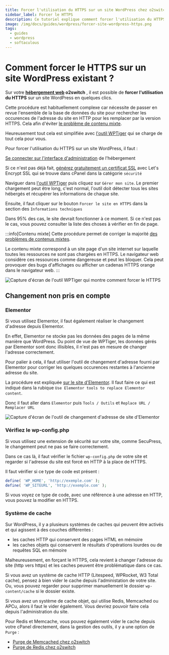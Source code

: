 ```yaml
---
title: Forcer l'utilisation du HTTPS sur un site WordPress chez o2switch avec WPTiger
sidebar_label: Forcer le HTTPS
description: Ce tutoriel explique comment forcer l'utilisation du HTTPS sur un site WordPress hébergé chez o2switch
image: /img/docs/guides/wordpress/forcer-site-wordpress-https.png
tags:
  - guides
  - wordpress
  - softaculous
---
```

# Comment forcer le HTTPS sur un site WordPress existant ?

Sur votre **[hébergement web](https://www.o2switch.fr/hebergement-illimite/) o2switch** , il est possible de **forcer
l'utilisation du HTTPS** sur un site WordPress en quelques clics. 

Cette procédure est habituellement complexe car nécessite de passer en revue l'ensemble de la base de données du site
pour rechercher les occurences de l'adresse du site en HTTP pour les remplacer par la version HTTPS. Cela afin
d'éviter [le problème de contenu mixte](https://developer.mozilla.org/fr/docs/Web/Security/Mixed_content).

Heureusement tout cela est simplifiée avec [l'outil WPTiger](/cpanel/o2switch/wptiger/) qui se charge de tout cela pour
vous.

Pour forcer l'utilisation du HTTPS sur un site WordPress, il faut : 

<Badge text="1" /> [Se connecter sur l'interface d'administration](/guides/cpanel/comment-se-connecter) de l'hébergement

<Badge text="2" /> Si ce n'est pas déjà fait, [générez gratuitement un certificat
SSL](/cpanel/securite/lets-encrypt-ssl-gratuit) avec Let's Encrypt SSL qui se trouve dans cPanel dans la catégorie
`sécurité`

<Badge text="3" /> Naviguer dans [l'outil WPTiger](/cpanel/o2switch/wptiger/) puis cliquez sur `Gérer mon site`. Le
premier chargement peut être long, c'est normal, l'outil doit détecter tous les sites hébergés et récupérer les 
informations de chaque site.

<Badge text="4" /> Ensuite, il faut cliquer sur le bouton `Forcer le site en HTTPS` dans la section des `Informations
techniques`

<Badge text="5" /> Dans 95% des cas, le site devrait fonctionner à ce moment. Si ce n'est pas le cas, vous pouvez
consulter la liste des choses à vérifier en fin de page. 

:::info[Contenu mixte]
Cette procédure permet de corriger la majorité [des problèmes de contenus
mixtes](https://developer.mozilla.org/fr/docs/Web/Security/Mixed_content). 

Le contenu mixte correspond à un site page d'un site internet sur laquelle toutes les ressources ne sont pas chargées en
HTTPS. Le navigateur web considère ces ressources comme dangereuse et peut les bloquer. Cela peut provoquer des bugs
d'affichages ou afficher un cadenas HTTPS orange dans le navigateur web. 
:::

<Image
    src="/img/docs/guides/wordpress/forcer-site-wordpress-https.png"
    title="Forcer l'utilisation du HTTPS sur un site WordPress hébergé chez o2switch"
    caption="Comment forcer le HTTPS sur un site WordPress hébergé chez o2switch avec WPTiger"
    alt="Capture d'écran de l'outil WPTiger qui montre comment forcer le HTTPS"
/>


## Changement non pris en compte

### Elementor

Si vous utilisez Elementor, il faut également réaliser le changement d'adresse depuis Elementor.

En effet, Elementor ne stocke pas les données des pages de la même manière que WordPress. Du point de vue de WPTiger, 
les données gérés par Elementor sont donc illisibles, il n'est pas en mesure de changer l'adresse correctement.

Pour palier à cela, il faut utiliser l'outil de changement d'adresse fourni par Elementor pour corriger les quelques
occurences restantes à l'ancienne adresse du site. 

La procédure est expliquée [sur le site
d'Elementor](https://elementor.com/help/i-changed-the-url-of-my-website-and-elementor-does-not-work-anymore/). Il faut
faire ce qui est indiqué dans la rubique `Use Elementor tools to replace Elementor content`. 

Donc il faut aller dans `Elementor` puis `Tools / Outils` et `Replace URL / Remplacer URL`

<Image
    src="/img/docs/guides/wordpress/replace-elementor.png"
    title="Changer l'adresse d'un site Elementor"
    caption="Outils pour changer l'adresse d'un site dans Elementor"
    alt="Capture d'écran de l'outil de changement d'adresse de site d'Elementor"
/>

### Vérifiez le wp-config.php

Si vous utilisez une extension de sécurité sur votre site, comme SecuPress, le changement peut ne pas se faire
correctement.

Dans ce cas là, il faut vérifier le fichier `wp-config.php` de votre site et regarder si l'adresse du site est forcé
en HTTP à la place de HTTPS.

Il faut vérifier si ce type de code est présent : 

```php title="Extrait du wp-config.php"
define( 'WP_HOME', 'http://exemple.com' );
define( 'WP_SITEURL', 'http://exemple.com' );
```

Si vous voyez ce type de code, avec une référence à une adresse en HTTP, vous pouvez la modifier en HTTPS.

### Système de cache 

Sur WordPress, il y a plusieurs systèmes de caches qui peuvent être activés et qui agissent à des couches différentes :
- les caches HTTP qui conservent des pages HTML en mémoire 
- les caches objets qui conservent le résultats d'opérations lourdes ou de requêtes SQL en mémoire

Malheureusement, en forçant le HTTPS, cela revient à changer l'adresse du site (http vers https) et les caches peuvent 
être problématique dans ce cas.

Si vous avez un système de cache HTTP (Litespeed, WPRocket, W3 Total cache), pensez à bien vider le cache depuis 
l'administation de votre site. Ou, vous pouvez regarder pour supprimer manuellement le dossier `wp-content/cache` si
le dossier existe.

Si vous avez un système de cache objet, qui utilise Redis, Memcached ou APCu, alors il faut le vider également. 
Vous devriez pouvoir faire cela depuis l'administration du site.

Pour Redis et Memcache, vous pouvez également vider le cache depuis votre cPanel directement, dans la gestion des 
outils, il y a une option de `Purge` : 
- [Purge de Memcached chez o2switch](/cpanel/o2switch/memcached#gestion-de-linstance-memcached)
- [Purge de Redis chez o2switch](/cpanel/o2switch/redis#gestion-de-linstance-redis)
